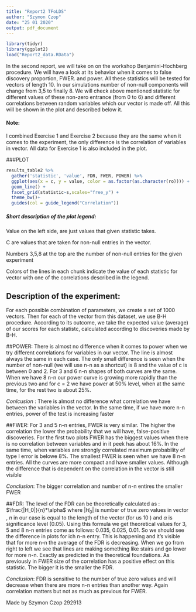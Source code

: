 ```yaml
---
title: "Report2 TFoLDS"
author: "Szymon Czop"
date: "25 01 2020"
output: pdf_document
---
```


```r
library(tidyr)
library(ggplot2)
load("Report2_data.RData")
```

In the second report, we will take on on the workshop Benjamini-Hochberg procedure. We will have a look at its behavior when it comes to false discovery proportion, FWER. and power. All these statistics will be tested for vectors of length 10. In our simulations number of non-null components will change from 3,5 to finally 8. We will check above mentioned statistic for different values of these non-zero entrance (from 0 to 6) and different correlations between random variables which our vector is made off. All this will be shown in the plot and described below it.

#### Note: 
I combined Exercise 1 and Exercise 2 because they are the same when it comes to the experiment, the only difference is the correlation of variables in vector. All data for Exercise 1 is also included in the plot.

###PLOT

```r
results_table2 %>%
  gather('statistic', 'value', FDR, FWER, POWER) %>%
  ggplot(aes(x = c, y = value, color = as.factor(as.character(ro)))) +
  geom_line() +
  facet_grid(statistic~s,scales="free_y") +
  theme_bw()+
  guides(col = guide_legend("Correlation"))
```

##### Short description of the plot legend:

Value on the left side, are just values that given statistic takes.

C are values that are taken for non-null entries in the vector.

Numbers 3,5,8 at the top are the number of non-null entries for the given experiment

Colors of the lines in each chunk indicate the value of each statistic for vector with one of the correlations described in the legend.


## Description of the experiment:
For each possible combination of parameters, we create a set of 1000 vectors. Then for each of the vector from this dataset, we use B-H procedure. According to its outcome, we take the expected value (average) of our scores for each statistc, calculated according to discoveries made by B-H. 



##POWER:
There is almost no difference when it comes to power when we try different correlations for variables in our vector.  The line is almost always the same in each case. The only small difference is seen when the number of non-null (we will use n-n as a shortcut) is 8 and the value of c is between 0 and 2.  For 3 and 6 n-n shapes of both curves are the same. When we have 8 n-n our power curve is growing more rapidly than the previous two and for c = 2 we have power at 50% level, when at the same time, for the rest two is about 25%. 

*Conlcusion* : There is almost no difference what correlation we have between the variables in the vector. In the same time, if we have more n-n entries, power of the test is increasing faster


##FWER:
For  3 and 5 n-n entries, FWER is very similar. The higher the correlation the lower the probability that we will have, false-positive discoveries.
For the first two plots FWER has the biggest values when there is no correlation between variables and in it peek has about 16%. In the same time, when variables are strongly correlated maximum probability of type I error is belowe 8%. The smallest FWER is seen when we have 8 n-n entries. All the curves are more compact and have smaller values. Although the difference that is dependent on the correlation in the vector is still visible 

*Conclusion*: The bigger correlation and number of n-n entires the smaller FWER


##FDR:
The level of the FDR can be theoretically calculated as : $\frac{|H_0|}{n}*\alpha$ where $|H_0|$ is number of true zero values in vector , $n$ in our case is equal to the length of the vector (for us 10 ) and $\alpha$ is significance level (0.05). Using this formula we get theoretical values for 3, 5 and 8 n-n entries come as follows: 0.035, 0.025, 0.01.  So we should see the difference in plots for ich n-n entry.  This is happening and it's visible that for more n-n the average of the FDR is decreasing. When we go from right to left we see that lines are making something like stairs and go lower for more n-n. Exactly as predicted in the theoretical foundations.  As previously in FWER size of the correlation has a positive effect on this statistic. The bigger it is the smaller the FDR.

*Conclusion*: FDR is sensitive to the number of true zero values and will decrease when there are more n-n entries than another way. Again correlation matters but not as much as previous for  FWER.

Made by Szymon Czop 292913
